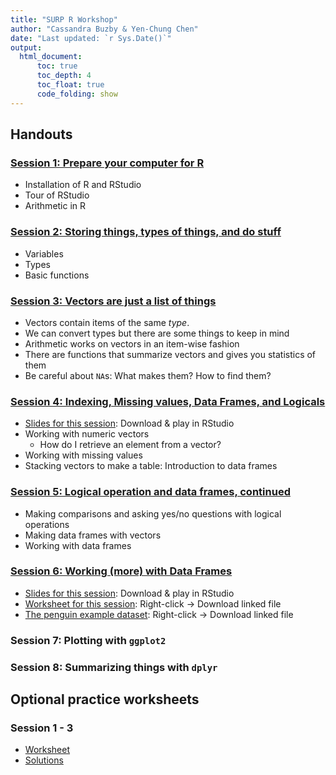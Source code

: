 ```yaml
---
title: "SURP R Workshop"
author: "Cassandra Buzby & Yen-Chung Chen"
date: "Last updated: `r Sys.Date()`"
output:
  html_document:
      toc: true
      toc_depth: 4
      toc_float: true
      code_folding: show
---
```


## Handouts

### [Session 1: Prepare your computer for R](source/worksheet/session_1_environment.html)

- Installation of R and RStudio
- Tour of RStudio
- Arithmetic in R

### [Session 2: Storing things, types of things, and do stuff](source/Workshop_2.html)

- Variables
- Types
- Basic functions
  
### [Session 3: Vectors are just a list of things](source/worksheet/session_3_vectors.html)

- Vectors contain items of the same _type_.
- We can convert types but there are some things to keep in mind
- Arithmetic works on vectors in an item-wise fashion
- There are functions that summarize vectors and gives you statistics of them
- Be careful about `NA`s: What makes them? How to find them?

### [Session 4: Indexing, Missing values, Data Frames, and Logicals](source/Workshop_4.html)

- [Slides for this session](source/Workshop4_Presentation.Rpres): Download & play in RStudio
- Working with numeric vectors
  - How do I retrieve an element from a vector?
- Working with missing values
- Stacking vectors to make a table: Introduction to data frames
  
### [Session 5: Logical operation and data frames, continued](source/worksheet/session_5_df_logical_ws.html)

- Making comparisons and asking yes/no questions with logical operations
- Making data frames with vectors
- Working with data frames

### [Session 6: Working (more) with Data Frames](https://nyusurp.github.io/source/Workshop6_2021.html)

- [Slides for this session](source/Workshop6_Presentation.Rpres): Download & play in RStudio
- [Worksheet for this session](source/Workshop6_2021.Rmd): Right-click -> Download linked file
- [The penguin example dataset](source/penguins.csv): Right-click -> Download linked file

### Session 7: Plotting with `ggplot2`

### Session 8: Summarizing things with `dplyr`

## Optional practice worksheets

### Session 1 - 3

- [Worksheet](source/Week1to3_Practice.html)
- [Solutions](source/Week1to3_Practice_Solutions.html)
